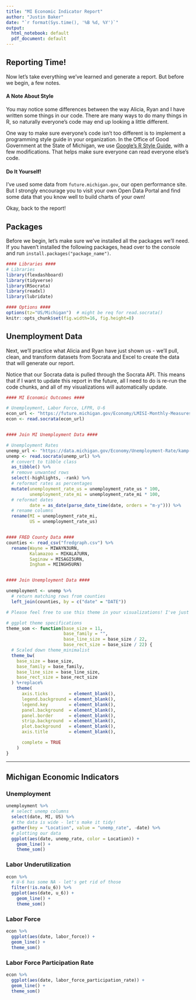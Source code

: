 ```yaml
---
title: "MI Economic Indicator Report"
author: "Justin Baker"
date: "`r format(Sys.time(), '%B %d, %Y')`"
output:
  html_notebook: default
  pdf_document: default
---
```

## Reporting Time!
Now let's take everything we've learned and generate a report. But before we begin, a few notes.

#### A Note About Style
You may notice some differences between the way Alicia, Ryan and I have written some things in our code. There are many ways to do many things in R, so naturally everyone's code may end up looking a little different.

One way to make sure everyone's code isn't too different is to implement a programming style guide in your organization. In the Office of Good Government at  the State of Michigan, we use [Google's R Style Guide](https://google.github.io/styleguide/Rguide.xml), with a few modifications. That helps make sure everyone can read everyone else's code.

#### Do It Yourself!
I've used some data from `future.michigan.gov`, our open performance site. But I strongly encourage you to visit your own Open Data Portal and find some data that you know well to build charts of your own!

Okay, back to the report!

## Packages
Before we begin, let's make sure we've installed all the packages we'll need. If you haven't installed the following packages, head over to the console and run `install.packages("package_name")`.


```r
#### Libraries ####
# Libraries
library(flexdashboard)
library(tidyverse)
library(RSocrata)
library(readxl)
library(lubridate)

#### Options ####
options(tz="US/Michigan")  # might be req for read.socrata()
knitr::opts_chunk$set(fig.width=16, fig.height=8)

```

## Unemployment Data
Next, we'll practice what Alicia and Ryan have just shown us - we'll pull, clean, and transform datasets from Socrata and Excel to create the data that will generate our report.

Notice that our Socrata data is pulled through the Socrata API. This means that if I want to update this report in the future, all I need to do is re-run the code chunks, and all of my visualizations will automatically update.

```r

#### MI Economic Outcomes ####

# Unemployment, Labor Force, LFPR, U-6
econ_url <- "https://future.michigan.gov/Economy/LMISI-Monthly-Measures/v2fn-bucf"
econ <- read.socrata(econ_url)


#### Join MI Unemployment Data ####

# Unemployment Rates
unemp_url <- "https://data.michigan.gov/Economy/Unemployment-Rate/kamp-ngb9"
unemp <- read.socrata(unemp_url) %>%
  # convert to tibble class
  as_tibble() %>%
  # remove unwanted rows
  select(-highlights, -rank) %>%
  # reformat rates as percentages
  mutate(unemployment_rate_us = unemployment_rate_us * 100,
         unemployment_rate_mi = unemployment_rate_mi * 100,
  # reformat dates
         date = as_date(parse_date_time(date, orders = "m-y"))) %>%
  # rename columns
  rename(MI = unemployment_rate_mi,
         US = unemployment_rate_us)


#### FRED County Data ####
counties <- read_csv("fredgraph.csv") %>%
  rename(Wayne = MIWAYN3URN,
         Kalamazoo = MIKALA7URN,
         Saginaw = MISAGI5URN,
         Ingham = MIINGH5URN)


#### Join Unemployment Data ####

unemployment <- unemp %>%
  # return matching rows from counties
  left_join(counties, by = c("date" = "DATE"))

```


```r

# Please feel free to use this theme in your visualizations! I've just made a few modifications to the theme_minimalist() ggplot theme to remove axis titles. We'll see that come in handy in the dashboards section!

# ggplot theme specifications
theme_som <- function(base_size = 11, 
                      base_family = "",
                      base_line_size = base_size / 22,
                      base_rect_size = base_size / 22) {
  # Scaled down theme_minimalist
  theme_bw(
    base_size = base_size,
    base_family = base_family,
    base_line_size = base_line_size,
    base_rect_size = base_rect_size
  ) %+replace%
    theme(
      axis.ticks        = element_blank(),
      legend.background = element_blank(),
      legend.key        = element_blank(),
      panel.background  = element_blank(),
      panel.border      = element_blank(),
      strip.background  = element_blank(),
      plot.background   = element_blank(),
      axis.title        = element_blank(),

      complete = TRUE
    )
}
```

******

## Michigan Economic Indicators

### Unemployment

```r

unemployment %>%
  # select unemp columns
  select(date, MI, US) %>%
  # the data is wide - let's make it tidy!
  gather(key = "Location", value = "unemp_rate", -date) %>%
  # plotting our data
  ggplot(aes(date, unemp_rate, color = Location)) +
    geom_line() +
    theme_som()

```

### Labor Underutilization

```r
econ %>%
  # U-6 has some NA - let's get rid of those
  filter(!is.na(u_6)) %>%
  ggplot(aes(date, u_6)) +
    geom_line() +
    theme_som()
```

### Labor Force

```r
econ %>%
  ggplot(aes(date, labor_force)) +
  geom_line() +
  theme_som()
```

### Labor Force Participation Rate

```r
econ %>%
  ggplot(aes(date, labor_force_participation_rate)) +
  geom_line() +
  theme_som()
```
